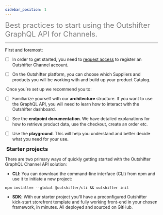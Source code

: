 ```yaml
---
sidebar_position: 1
---
```


<font color="grey" size="5">
  Best practices to start using the Outshifter GraphQL API for Channels.
</font>

---

First and foremost:

- [ ] In order to get started, you need to
      [request access](https://outshifter.typeform.com/to/uf0OQJWn) to register
      an Outshifter Channel account.

- [ ] On the Outshifter platform, you can choose which Suppliers and products
      you will be working with and build up your product Catalog.

​ Once you´re set up we recommend you to:

- [ ] Familiarize yourself with our **architecture** structure. If you want to
      use the GraphQL API, you will need to learn how to interact with the
      Outshifter dashboard.

- [ ] See the **endpoint documentation**. We have detailed explanations for how
      to retrieve product data, use the checkout, create an order etc.

- [ ] Use the **playground**. This will help you understand and better decide
      what you need for your use.

​ **<font size="4.5" >Starter projects</font>**

There are two primary ways of quickly getting started with the Outshifter
GraphQL Channel API solution:

- **CLI**: You can download the command-line interface (CLI) from npm and use it
  to initiate a new project:

`npm install== --global @outshifter/cli && outshifter init`

- **SDK**: With our starter project you'll have a preconfigured Outshifter
  kick-start storefront template and fully working front-end in your chosen
  framework, in minutes. All deployed and sourced on GitHub.
